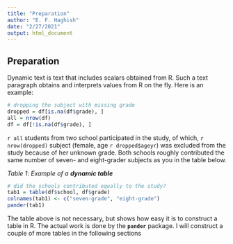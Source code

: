 ```yaml
---
title: "Preparation"
author: "E. F. Haghish"
date: "2/27/2021"
output: html_document
---
```


Preparation
-----------

Dynamic text is text that includes scalars obtained from R. Such a text 
paragraph obtains and interprets values from R on the fly. Here is an example:

```r
# dropping the subject with missing grade
dropped = df[is.na(df$grade), ]
all = nrow(df)
df = df[!is.na(df$grade), ]
```

`r all` students from two school participated in the study, of which, `r nrow(dropped)` 
subject (female, age `r dropped$ageyr`) was excluded from the study because of 
her unknown grade. Both schools roughly contributed the same number of seven- and 
eight-grader subjects as you in the table below. 

_Table 1_: _Example of a __dynamic table__ _
```r
# did the schools contributed equally to the study?
tab1 = table(df$school, df$grade)
colnames(tab1) <- c("seven-grade", "eight-grade")
pander(tab1)
```

The table above is not necessary, but shows how easy it is to construct a table 
in R. The actual work is done by the __`pander`__ package. I will construct 
a couple of more tables in the following sections

